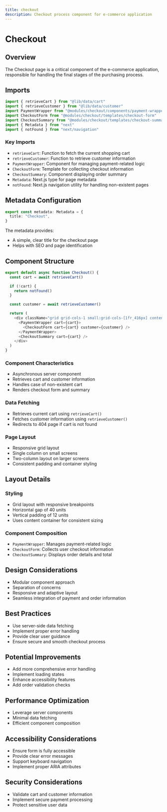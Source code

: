 ```yaml
---
title: checkout
description: Checkout process component for e-commerce application
---
```


# Checkout 

## Overview

The Checkout page is a critical component of the e-commerce application, responsible for handling the final stages of the purchasing process.

## Imports

```typescript copy
import { retrieveCart } from "@lib/data/cart"
import { retrieveCustomer } from "@lib/data/customer"
import PaymentWrapper from "@modules/checkout/components/payment-wrapper"
import CheckoutForm from "@modules/checkout/templates/checkout-form"
import CheckoutSummary from "@modules/checkout/templates/checkout-summary"
import { Metadata } from "next"
import { notFound } from "next/navigation"
```

### Key Imports
- `retrieveCart`: Function to fetch the current shopping cart
- `retrieveCustomer`: Function to retrieve customer information
- `PaymentWrapper`: Component for managing payment-related logic
- `CheckoutForm`: Template for collecting checkout information
- `CheckoutSummary`: Component displaying order summary
- `Metadata`: Next.js type for page metadata
- `notFound`: Next.js navigation utility for handling non-existent pages

## Metadata Configuration

```typescript copy
export const metadata: Metadata = {
  title: "Checkout",
}
```

The metadata provides:
- A simple, clear title for the checkout page
- Helps with SEO and page identification

## Component Structure

```typescript copy
export default async function Checkout() {
  const cart = await retrieveCart()

  if (!cart) {
    return notFound()
  }

  const customer = await retrieveCustomer()

  return (
    <div className="grid grid-cols-1 small:grid-cols-[1fr_416px] content-container gap-x-40 py-12">
      <PaymentWrapper cart={cart}>
        <CheckoutForm cart={cart} customer={customer} />
      </PaymentWrapper>
      <CheckoutSummary cart={cart} />
    </div>
  )
}
```

### Component Characteristics
- Asynchronous server component
- Retrieves cart and customer information
- Handles case of non-existent cart
- Renders checkout form and summary

### Data Fetching
- Retrieves current cart using `retrieveCart()`
- Fetches customer information using `retrieveCustomer()`
- Redirects to 404 page if cart is not found

### Page Layout
- Responsive grid layout
- Single column on small screens
- Two-column layout on larger screens
- Consistent padding and container styling

## Layout Details

### Styling
- Grid layout with responsive breakpoints
- Horizontal gap of 40 units
- Vertical padding of 12 units
- Uses content container for consistent sizing

### Component Composition
- `PaymentWrapper`: Manages payment-related logic
- `CheckoutForm`: Collects user checkout information
- `CheckoutSummary`: Displays order details and total

## Design Considerations
- Modular component approach
- Separation of concerns
- Responsive and adaptive layout
- Seamless integration of payment and order information

## Best Practices
- Use server-side data fetching
- Implement proper error handling
- Provide clear user guidance
- Ensure secure and smooth checkout process

## Potential Improvements
- Add more comprehensive error handling
- Implement loading states
- Enhance accessibility features
- Add order validation checks

## Performance Optimization
- Leverage server components
- Minimal data fetching
- Efficient component composition

## Accessibility Considerations
- Ensure form is fully accessible
- Provide clear error messages
- Support keyboard navigation
- Implement proper ARIA attributes

## Security Considerations
- Validate cart and customer information
- Implement secure payment processing
- Protect sensitive user data